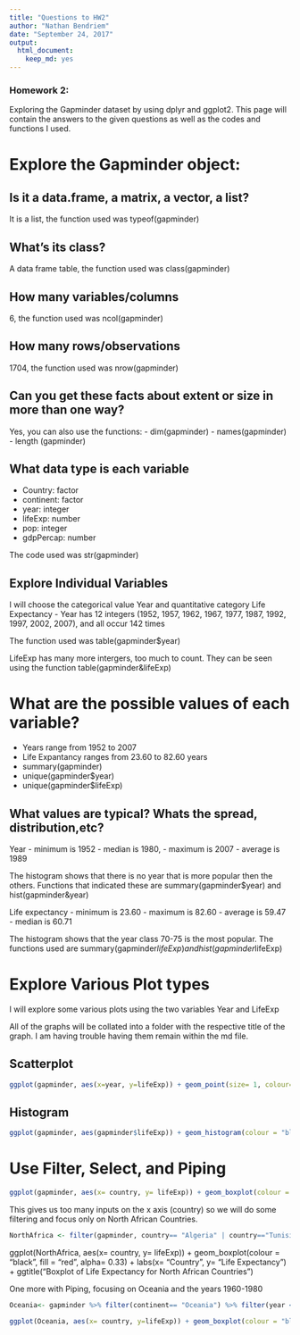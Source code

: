 ```yaml
---
title: "Questions to HW2"
author: "Nathan Bendriem"
date: "September 24, 2017"
output: 
  html_document: 
    keep_md: yes
---
```

### Homework 2:

Exploring the Gapminder dataset by using dplyr and ggplot2.  This page will contain the answers to the given questions as well as the codes and functions I used.

# Explore the Gapminder object:

## Is it a data.frame, a matrix, a vector, a list?
It is a list, the function used was typeof(gapminder)

## What's its class?
A data frame table, the function used was class(gapminder)

## How many variables/columns
6, the function used was ncol(gapminder)

## How many rows/observations
1704, the function used was nrow(gapminder)

## Can you get these facts about extent or size in more than one way?

Yes, you can also use the functions:
- dim(gapminder)
- names(gapminder) 
- length (gapminder) 

## What data type is each variable

- Country: factor
- continent: factor
- year: integer
- lifeExp: number
- pop: integer
- gdpPercap: number

The code used was str(gapminder)

## Explore Individual Variables

I will choose the categorical value Year and quantitative category Life Expectancy
- Year has 12 integers (1952, 1957, 1962, 1967, 1977, 1987, 1992, 1997, 2002, 2007), and all occur 142 times

The function used was table(gapminder$year)

LifeExp has many more intergers, too much to count.  They can be seen using the function table(gapminder&lifeExp)

# What are the possible values of each variable?
- Years range from 1952 to 2007
- Life Expantancy ranges from 23.60 to 82.60 years
- summary(gapminder)
- unique(gapminder$year)
- unique(gapminder$lifeExp)

## What values are typical? Whats the spread, distribution,etc?

Year
- minimum is 1952 
- median is 1980, 
- maximum is 2007
- average is 1989

The histogram shows that there is no year that is more popular then the others.  Functions that indicated these are summary(gapminder$year) and hist(gapminder&year)

Life expectancy
- minimum is 23.60
- maximum is 82.60
- average is 59.47
- median is 60.71

The histogram shows that the year class 70-75 is the most popular.  The functions used are summary(gapminder$lifeExp) and hist(gapminder$lifeExp)

# Explore Various Plot types

I will explore some various plots using the two variables Year and LifeExp

All of the graphs will be collated into a folder with the respective title of the graph.  I am having trouble having them remain within the md file.


## Scatterplot
```r
ggplot(gapminder, aes(x=year, y=lifeExp)) + geom_point(size= 1, colour= "red") + ggtitle("Gapminder dataset- LifeExp vs Year")

```

## Histogram
```r
ggplot(gapminder, aes(gapminder$lifeExp)) + geom_histogram(colour = "black", fill = "red", alpha= 0.33) + labs(x= "Life Expectancy", y= "Frequency") + ggtitle("Histogram of Life Expectancy")
```

# Use Filter, Select, and Piping

```r
ggplot(gapminder, aes(x= country, y= lifeExp)) + geom_boxplot(colour = "red",) + labs(x= "", y= "Life Expectancy") + ggtitle("Boxplot of Life Expectancy vs. Year")
```
This gives us too many inputs on the x axis (country) so we will do some filtering and focus only on North African Countries.

```r
NorthAfrica <- filter(gapminder, country== "Algeria" | country=="Tunisia" | country=="Egypt" | country=="Morocco" | country=="Libya" | country=="Sudan")
```
ggplot(NorthAfrica, aes(x= country, y= lifeExp)) + geom_boxplot(colour = "black", fill = "red", alpha= 0.33) + labs(x= "Country", y= "Life Expectancy") + ggtitle("Boxplot of Life Expectancy for North African Countries")

One more with Piping, focusing on Oceania and the years 1960-1980

```r
Oceania<- gapminder %>% filter(continent== "Oceania") %>% filter(year <= 1980, year >= 1960)
```

```r
ggplot(Oceania, aes(x= country, y=lifeExp)) + geom_boxplot(colour = "black", fill = "blue", alpha =0.33) +labs(x= "Country", y="Life Expectancy") + ggtitle("Boxplot of Life Expectancy for Oceania")
```






